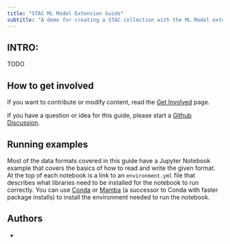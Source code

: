 ```yaml
---
title: "STAC ML Model Extension Guide"
subtitle: "A demo for creating a STAC collection with the ML Model extension"
---
```


## INTRO:
TODO

## How to get involved

If you want to contribute or modify content, read the [Get Involved](./contributing.qmd) page.

If you have a question or idea for this guide, please start a [Github Discussion](https://github.com/developmentseed/stacmlguide/discussions/new/choose).


## Running examples

Most of the data formats covered in this guide have a Jupyter Notebook example that covers the basics of how to read and write the given format. At the top of each notebook is a link to an `environment.yml` file that describes what libraries need to be installed for the notebook to run correctly. You can use [Conda](https://www.anaconda.com/download) or [Mamba](https://mamba.readthedocs.io/en/latest/index.html) (a successor to Conda with faster package installs) to install the environment needed to run the notebook.

## Authors

*
